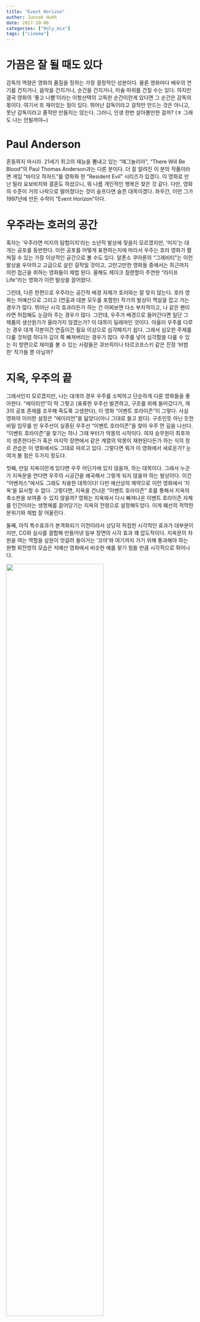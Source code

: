 ```yaml
---
title: "Event Horizon"
author: Junsok Huhh
date: 2017-10-06
categories: ["Holy_mix"]
tags: ["cinema"]
---
```


# 가끔은 잘 될 때도 있다 

감독의 역량은 영화의 품질을 정하는 가장 결정적인 성분이다. 물론 영화마다 배우의 연기를 건지거나, 음악을 건지거나, 순간을 건지거나, 미술 따위를 건질 수는 있다. 하지만 결국 영화의 '좋고 나쁨'이라는 이항선택의 고독한 순간이란게 있다면 그 순간은 감독의 몫이다. 여기서 또 재미있는 점이 있다. 뛰어난 감독이라고 걸작만 만드는 것은 아니고, 못난 감독이라고 졸작만 만들지는 않는다. 그러니, 인생 한번 살아볼만한 걸까? (ㅎ 그래도 나는 안될꺼야~)

# Paul Anderson 

혼동하지 마시라. 21세기 최고의 재능을 뽐내고 있는 "매그놀리아", "There Will Be Blood"의 Paul Thomas Anderson과는 다른 분이다. 더 잘 알려진 이 분의 작품이라면 게임 "바이오 하자드"를 영화화 한 "Resident Evil" 시리즈가 있겠다. 이 영화로 만난 밀라 요보비치와 결혼도 하셨으니, 뭐 나름 개인적인 행복은 찾은 것 같다. 다만, 영화의 수준이 거의 나락으로 떨어졌다는 것이 슬프다면 슬픈 대목이겠다. 좌우간, 이런 그가 1997년에 만든 수작이 "Event Horizon"이다. 

# 우주라는 호러의 공간 

혹자는 '우주라면 미지의 탐험이지'라는 소년적 발상에 젖을지 모르겠지만, '미지'는 대개는 공포를 동반한다. 이런 공포를 어떻게 표현하는지에 따라서 우주는 호러 영화가 펼쳐질 수 있는 가장 이상적인 공간으로 볼 수도 있다. 알폰소 쿠아론의 "그래비티"는 이런 발상을 우아하고 고급으로 살린 걸작일 것이고, 고만고만한 영화들 중에서는 최근까지 이런 접근을 취하는 영화들이 제법 된다. 올해도 제이크 질렌할이 주연한 "라이프 Life"라는 영화가 이런 발상을 끌어왔다. 

그런데, 다른 한편으로 우주라는 공간적 배경 자체가 호러와는 잘 맞지 않는다. 호러 영화는 저예산으로 그리고 (연출과 대본 모두를 포함한) 작가의 발상이 멱살을 잡고 가는 경우가 많다. 뛰어난 시각 효과라든가 하는 건 어찌보면 다소 부차적이고, 나 같은 팬이라면 허접해도 눈감아 주는 경우가 많다. 그런데, 우주가 배경으로 들어간다면 일단 그 제품의 생산원가가 올라가지 않겠는가? 이 대목이 딜레마인 것이다. 아울러 우주를 다루는 경우 대개 각본이건 연출이건 필요 이상으로 심각해지기 쉽다. 그래서 심오한 주제를 다룰 것처럼 하다가 김이 쭉 빠져버리는 경우가 많다. 우주를 넣어 심각함을 다룰 수 있는 이 방면으로 재미를 볼 수 있는 사람들은 큐브릭이나 타르코프스키 같은 진정 '비범한' 작가들 뿐 아닐까? 

# 지옥, 우주의 끝 

그래서인지 모르겠지만, 나는 대개의 경우 우주를 소박하고 단순하게 다룬 영화들을 좋아한다. "에이리언"이 딱 그렇고 (표류한 우주선 발견하고, 구조를 위헤 들어갔다가, 제 3의 공포 존재를 조우해 죽도록 고생한다), 이 영화 "이벤트 호라이즌"이 그렇다. 사실 영화의 이러한 설정은 "에이리언"을 닮았다(아니 그대로 들고 왔다). 구조인듯 아닌 듯한 비밀 임무를 띤 우주선이 실종된 우주선 "이벤트 호라이즌"을 찾아 우주 먼 길을 나선다. "이벤트 호라이즌"을 찾기는 하나 그때 부터가 악몽의 시작이다. 여자 승무원이 최후까지 생존한다든가 혹은 마지막 장면에서 같은 계열의 악몽이 재현된다든가 하는 식의 장르 관습은 이 영화에서도 그대로 따르고 있다. 그렇다면 뭐가 이 영화에서 새로운가? 눈여겨 볼 점은 두가지 정도다. 

첫째, 만일 지옥이란게 있다면 우주 어딘가에 있지 않을까, 하는 대목이다. 그래서 누군가 지옥문을 연다면 우주의 시공간을 왜곡해서 그렇게 되지 않을까 하는 발상이다. 이건 "어벤저스"에서도 그래도 차용한 대목이다! 다만 예산상의 제약으로 이런 영화에서 '지옥'을 묘사할 수 없다. 그렇다면, 지옥을 건너온 "이벤트 호라이즌" 호를 통해서 지옥의 축소판을 보여줄 수 있지 않을까? 영화는 지옥에서 다시 빠져나온 이벤트 호라이즌 자체를 인간이라는 생명체를 끌어당기는 지옥의 전령으로 설정해두었다. 이게 폐선의 적막한 분위기와 제법 잘 어울린다. 

둘째, 아직 특수효과가 본격화되기 이전이라서 상당히 허접한 시각적인 효과가 대부분이지만, CG와 실사를 결합해 만들어낸 일부 장면의 시각 효과 꽤 압도적이다. 지옥문의 차원을 여는 역할을 삼원이 엇갈려 돌아가는 '코어'와 여기까지 가기 위해 통과해야 하는 원형 회전방의 모습은 저예산 영화에서 비슷한 예를 찾기 힘들 만큼 시각적으로 뛰어나다. 

![](https://images-na.ssl-images-amazon.com/images/G/01/digital/video/hero/Movies/1997/B005DNO76W_eventhorizon_UXPA1._V143581242_RI_SX940_.jpg){ width=72% }

-----

![](http://3.bp.blogspot.com/-Z-qTgArSWos/UyIjz1M1yGI/AAAAAAAAoz0/vxzpl2KUqLM/s1600/eventhorizon14.png){ width=72% } 
-----

지옥에 스스로 뛰어든 일종의 악마로 묘사된 이벤트 호라이즌의 설계자이나 과학자인 윌리엄 위어의 모습은 존 카펜터의 필생의 걸작 ["In the Mouth of Darkness"](http://www.imdb.com/title/tt0113409/)의 모습을 그대로 가져왔다. 아마도 배우도 일부러 같은 배우로 선발한 것이 아닐까 싶을 정도로 비슷하다. 아마도 호러 영화의 팬이라면, 카펜터의 이 영화 혹은 헬레이저의 핀헤드와의 유사성을 어렵지 않게 떠올릴 수 있지 않을까? 지옥의 사자로 분한 위어의 모습이 좀 과하게 그려진 면은 있지만, 시각적인 모습과 분위가 만은 나쁘지 않다. 카펜터의 걸작 중 걸작 "매드니스"에 대해서는 나중에 기회가 있으면 다시 다뤄보도록 하자. 

# 길게 쓴 이유 

넷플릭스에 [이 영화](https://www.netflix.com/title/1179574)가 올라왔더라. 지옥전령 샘 닐 이외에도 '모피어스' 로렌스 피쉬번의 아직 날렵할 때의 모습도 볼 수 있다. 1999년 영화 "매트릭스" 네오에게 무술을 전수하며 "You think that's air you're breathing?"의 대사를 날리던 그 때를 기억한다면, 이 영화를 보는 맛이 나쁘지 않을 것이다. 

![](http://cdn1.sciencefiction.com/wp-content/uploads/2017/03/Matrix_LaurenceFishburn-Morpheus.jpg){ width=72% }




